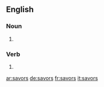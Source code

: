 ==English==

===Noun===
{{head|en|plural}}

# {{plural of|savor|lang=en|nocat=1}}

===Verb===
{{head|en}}

# {{en-third-person singular of|savor}}

[[ar:savors]]
[[de:savors]]
[[fr:savors]]
[[it:savors]]